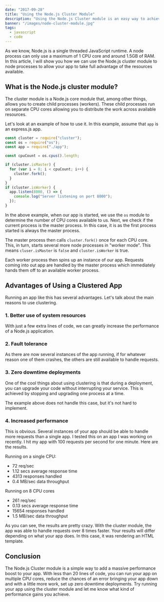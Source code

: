 ```yaml
---
date: "2017-09-28"
title: "Using the Node.js Cluster Module"
description: "Using the Node.js Cluster module is an easy way to achieve significant performance gains for your app. Find out how to use it in this article."
banner: "/images/node-cluster-module.jpg"
tags:
  - javascript
  - code
---
```


As we know, Node.js is a single threaded JavaScript runtime. A node process can only use a maximum of 1 CPU core and around 1.5GB of RAM. In this article, I will show you how we can use the Node.js cluster module to node processes to allow your app to take full advantage of the resources available.

## What is the Node.js cluster module?

The cluster module is a Node.js core module that, among other things, allows you to create child processes (workers). These child processes run on separate CPU cores allowing you to distribute the work across available resources.

Let's look at an example of how to use it. In this example, assume that `app` is an express.js app.

```javascript
const cluster = require("cluster");
const os = require("os");
const app = require("./app");

const cpuCount = os.cpus().length;

if (cluster.isMaster) {
  for (var i = 0; i < cpuCount; i++) {
    cluster.fork();
  }
}
if (cluster.isWorker) {
  app.listen(8000, () => {
    console.log("Server listening on port 8000");
  });
}
```

In the above example, when our app is started, we use the `os` module to determine the number of CPU cores available to us. Next, we check if the current process is the master process. In this case, it is as the first process started is always the master process.

The master process then calls `cluster.fork()` once for each CPU core. This, in turn, starts several more node processes in "worker mode". This means `cluser.isMaster` is `false` and `cluster.isWorker` is true.

Each worker process then spins up an instance of our app. Requests coming into out app are handled by the master process which immediately hands them off to an available worker process.

## Advantages of Using a Clustered App

Running an app like this has several advantages. Let's talk about the main reasons to use clustering.

### 1. Better use of system resources

With just a few extra lines of code, we can greatly increase the performance of a Node.js application.

### 2. Fault tolerance

As there are now several instances of the app running, if for whatever reason one of them crashes, the others are still available to handle requests.

### 3. Zero downtime deployments

One of the cool things about using clustering is that during a deployment, you can upgrade your code without interrupting your service. This is achieved by stopping and upgrading one process at a time.

The example above does not handle this case, but it's not hard to implement.

### 4. Increased performance

This is obvious. Several instances of your app should be able to handle more requests than a single app. I tested this on an app I was working on recently. I hit my app with 100 requests per second for one minute. Here are the results.

Running on a single CPU:

- 72 req/sec
- 1.12 secs average response time
- 4313 responses handled
- 0.4 MB/sec data throughput

Running on 8 CPU cores

- 261 req/sec
- 0.13 secs average response time
- 15654 responses handled
- 1.5 MB/sec data throughput

As you can see, the results are pretty crazy. With the cluster module, the app was able to handle requests over 8 times faster. Your results will differ depending on what your app does. In this case, it was rendering an HTML template.

## Conclusion

The Node.js Cluster module is a simple way to add a massive performance boost to your app. With less than 20 lines of code, you can run your app on multiple CPU cores, reduce the chances of an error bringing your app down and with a little more work, set up zero downtime deployments. Try running your app using the cluster module and let me know what kind of performance gains you achieve.
